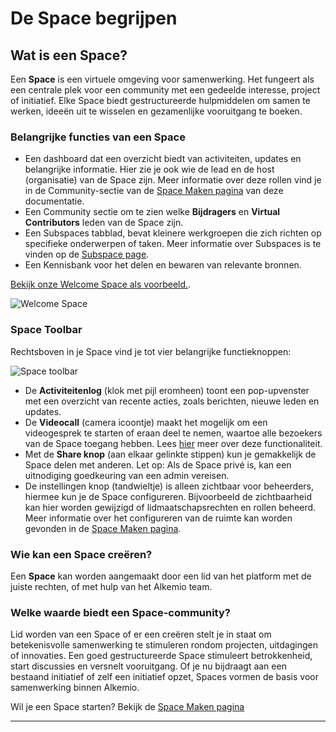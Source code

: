 
# De Space begrijpen

## Wat is een Space?

Een **Space** is een virtuele omgeving voor samenwerking. Het fungeert als een centrale plek voor een community met een gedeelde interesse, project of initiatief. Elke Space biedt gestructureerde hulpmiddelen om samen te werken, ideeën uit te wisselen en gezamenlijke vooruitgang te boeken. 

<TutorialSpace />

### Belangrijke functies van een Space

- Een dashboard dat een overzicht biedt van activiteiten, updates en belangrijke informatie. Hier zie je ook wie de lead en de host (organisatie) van de Space zijn. Meer informatie over deze rollen vind je in de Community-sectie van de [Space Maken pagina](/getting-started/create-space) van deze documentatie.
- Een Community sectie om te zien welke **Bijdragers** en **Virtual Contributors** leden van de Space zijn.
- Een Subspaces tabblad, bevat kleinere werkgroepen die zich richten op specifieke onderwerpen of taken. Meer informatie over Subspaces is te vinden op de [Subspace page](/subspace).
- Een Kennisbank voor het delen en bewaren van relevante bronnen.

[Bekijk onze Welcome Space als voorbeeld.](https://alkem.io/welcome-space/dashboard).

![Welcome Space](/welcome-space.png)

### Space Toolbar

Rechtsboven in je Space vind je tot vier belangrijke functieknoppen:

![Space toolbar](/toolbar.png)

- De **Activiteitenlog** (klok met pijl eromheen) toont een pop-upvenster met een overzicht van recente acties, zoals berichten, nieuwe leden en updates.
- De **Videocall** (camera icoontje) maakt het mogelijk om een videogesprek te starten of eraan deel te nemen, waartoe alle bezoekers van de Space toegang hebben. Lees [hier](/features/videocall) meer over deze functionaliteit.
- Met de **Share knop** (aan elkaar gelinkte stippen) kun je gemakkelijk de Space delen met anderen. Let op: Als de Space privé is, kan een uitnodiging goedkeuring van een admin vereisen.
- De instellingen knop (tandwieltje) is alleen zichtbaar voor beheerders, hiermee kun je de Space configureren.   Bijvoorbeeld de zichtbaarheid kan hier worden gewijzigd of lidmaatschapsrechten en rollen beheerd. Meer informatie over het configureren van de ruimte kan worden gevonden in de [Space Maken pagina](/getting-started/create-space).

### Wie kan een Space creëren?

Een **Space** kan worden aangemaakt door een lid van het platform met de juiste rechten, of met hulp van het Alkemio team. 

### Welke waarde biedt een Space-community?

Lid worden van een Space of er een creëren stelt je in staat om betekenisvolle samenwerking te stimuleren rondom projecten, uitdagingen of innovaties.
Een goed gestructureerde Space stimuleert betrokkenheid, start discussies en versnelt vooruitgang. Of je nu bijdraagt aan een bestaand initiatief of zelf een initiatief opzet, Spaces vormen de basis voor samenwerking binnen Alkemio.

Wil je een Space starten? Bekijk de [Space Maken pagina](/getting-started/create-space)

---
